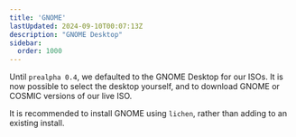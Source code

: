 ```yaml
---
title: 'GNOME'
lastUpdated: 2024-09-10T00:07:13Z
description: "GNOME Desktop"
sidebar:
  order: 1000
---
```


Until `prealpha 0.4`, we defaulted to the GNOME Desktop for our ISOs. It is now possible
to select the desktop yourself, and to download GNOME or COSMIC versions of our live ISO.

It is recommended to install GNOME using `lichen`, rather than adding to an existing install.
